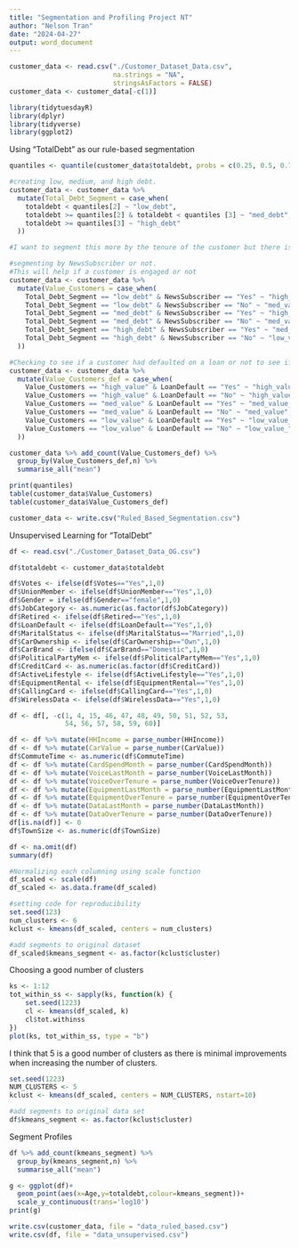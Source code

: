---
title: "Segmentation and Profiling Project NT"
author: "Nelson Tran"
date: "2024-04-27"
output: word_document
---

```{r}
customer_data <- read.csv("./Customer_Dataset_Data.csv",
                          na.strings = "NA",
                          stringsAsFactors = FALSE)
customer_data <- customer_data[-c(1)]
```

```{r}
library(tidytuesdayR)
library(dplyr)
library(tidyverse)
library(ggplot2)
```

Using "TotalDebt" as our rule-based segmentation
```{r}
quantiles <- quantile(customer_data$totaldebt, probs = c(0.25, 0.5, 0.75))

#creating low, medium, and high debt.
customer_data <- customer_data %>%
  mutate(Total_Debt_Segment = case_when(
    totaldebt < quantiles[2] ~ "low_debt",
    totaldebt >= quantiles[2] & totaldebt < quantiles [3] ~ "med_debt",
    totaldebt >= quantiles[3] ~ "high_debt"
  ))

#I want to segment this more by the tenure of the customer but there is not data indicating this, I want to calculate total debt and the data set only has credit card tenure.

#segmenting by NewsSubscriber or not.
#This will help if a customer is engaged or not
customer_data <- customer_data %>%
  mutate(Value_Customers = case_when(
    Total_Debt_Segment == "low_debt" & NewsSubscriber == "Yes" ~ "high_value",
    Total_Debt_Segment == "low_debt" & NewsSubscriber == "No" ~ "med_value",
    Total_Debt_Segment == "med_debt" & NewsSubscriber == "Yes" ~ "high_value",
    Total_Debt_Segment == "med_debt" & NewsSubscriber == "No" ~ "med_value",
    Total_Debt_Segment == "high_debt" & NewsSubscriber == "Yes" ~ "med_value",
    Total_Debt_Segment == "high_debt" & NewsSubscriber == "No" ~ "low_value",
  ))

#Checking to see if a customer had defaulted on a loan or not to see if they could take on more debt or make payments
customer_data <- customer_data %>%
  mutate(Value_Customers_def = case_when(
    Value_Customers == "high_value" & LoanDefault == "Yes" ~ "high_value_def",
    Value_Customers == "high_value" & LoanDefault == "No" ~ "high_value",
    Value_Customers == "med_value" & LoanDefault == "Yes" ~ "med_value_def",
    Value_Customers == "med_value" & LoanDefault == "No" ~ "med_value",
    Value_Customers == "low_value" & LoanDefault == "Yes" ~ "low_value_def",
    Value_Customers == "low_value" & LoanDefault == "No" ~ "low_value_",
  ))

customer_data %>% add_count(Value_Customers_def) %>%
  group_by(Value_Customers_def,n) %>%
  summarise_all("mean")

print(quantiles)
table(customer_data$Value_Customers)
table(customer_data$Value_Customers_def)

customer_data <- write.csv("Ruled_Based_Segmentation.csv")
```
Unsupervised Learning for "TotalDebt"
```{r}
df <- read.csv("./Customer_Dataset_Data_OG.csv")

df$totaldebt <- customer_data$totaldebt

df$Votes <- ifelse(df$Votes=="Yes",1,0)
df$UnionMember <- ifelse(df$UnionMember=="Yes",1,0)
df$Gender = ifelse(df$Gender=="female",1,0)
df$JobCategory <- as.numeric(as.factor(df$JobCategory))
df$Retired <- ifelse(df$Retired=="Yes",1,0)
df$LoanDefault <- ifelse(df$LoanDefault=="Yes",1,0)
df$MaritalStatus <- ifelse(df$MaritalStatus=="Married",1,0)
df$CarOwnership <- ifelse(df$CarOwnership=="Own",1,0)
df$CarBrand <- ifelse(df$CarBrand=="Domestic",1,0)
df$PoliticalPartyMem <- ifelse(df$PoliticalPartyMem=="Yes",1,0)
df$CreditCard <- as.numeric(as.factor(df$CreditCard))
df$ActiveLifestyle <- ifelse(df$ActiveLifestyle=="Yes",1,0)
df$EquipmentRental <- ifelse(df$EquipmentRental=="Yes",1,0)
df$CallingCard <- ifelse(df$CallingCard=="Yes",1,0)
df$WirelessData <- ifelse(df$WirelessData=="Yes",1,0)

df <- df[, -c(1, 4, 15, 46, 47, 48, 49, 50, 51, 52, 53,
              54, 56, 57, 58, 59, 60)]

df <- df %>% mutate(HHIncome = parse_number(HHIncome))
df <- df %>% mutate(CarValue = parse_number(CarValue))
df$CommuteTime <- as.numeric(df$CommuteTime)
df <- df %>% mutate(CardSpendMonth = parse_number(CardSpendMonth))
df <- df %>% mutate(VoiceLastMonth = parse_number(VoiceLastMonth))
df <- df %>% mutate(VoiceOverTenure = parse_number(VoiceOverTenure))
df <- df %>% mutate(EquipmentLastMonth = parse_number(EquipmentLastMonth))
df <- df %>% mutate(EquipmentOverTenure = parse_number(EquipmentOverTenure))
df <- df %>% mutate(DataLastMonth = parse_number(DataLastMonth))
df <- df %>% mutate(DataOverTenure = parse_number(DataOverTenure))
df[is.na(df)] <- 0
df$TownSize <- as.numeric(df$TownSize)
```

```{r}
df <- na.omit(df)
summary(df)
```

```{r}
#Normalizing each columning using scale function
df_scaled <- scale(df)
df_scaled <- as.data.frame(df_scaled)
```

```{r}
#setting code for reproducibility
set.seed(123)
num_clusters <- 6
kclust <- kmeans(df_scaled, centers = num_clusters)

#add segments to original dataset
df_scaled$kmeans_segment <- as.factor(kclust$cluster)
```

Choosing a good number of clusters
```{r}
ks <- 1:12
tot_within_ss <- sapply(ks, function(k) {
    set.seed(1223)
    cl <- kmeans(df_scaled, k)
    cl$tot.withinss
})
plot(ks, tot_within_ss, type = "b")
```
I think that 5 is a good number of clusters as there is minimal improvements when increasing the number of clusters.
```{r}
set.seed(1223)
NUM_CLUSTERS <- 5
kclust <- kmeans(df_scaled, centers = NUM_CLUSTERS, nstart=10)

#add segments to original data set
df$kmeans_segment <- as.factor(kclust$cluster)
```

Segment Profiles
```{r}
df %>% add_count(kmeans_segment) %>%
  group_by(kmeans_segment,n) %>% 
  summarise_all("mean")
```

```{r}
g <- ggplot(df)+
  geom_point(aes(x=Age,y=totaldebt,colour=kmeans_segment))+
  scale_y_continuous(trans='log10')
print(g)
```



```{r}
write.csv(customer_data, file = "data_ruled_based.csv")
write.csv(df, file = "data_unsupervised.csv")
```